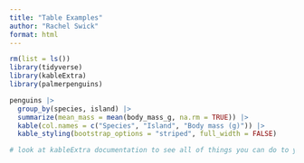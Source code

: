 ```yaml
---
title: "Table Examples"
author: "Rachel Swick"
format: html
---
```


```r
rm(list = ls())
library(tidyverse)
library(kableExtra)
library(palmerpenguins)
```

```r
penguins |>
  group_by(species, island) |>
  summarize(mean_mass = mean(body_mass_g, na.rm = TRUE)) |>
  kable(col.names = c("Species", "Island", "Body mass (g)")) |>
  kable_styling(bootstrap_options = "striped", full_width = FALSE)

# look at kableExtra documentation to see all of things you can do to your tables
```

